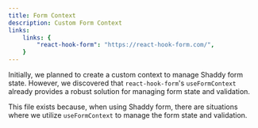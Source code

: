 ```yaml
---
title: Form Context
description: Custom Form Context
links:
    links: {
        "react-hook-form": "https://react-hook-form.com/",
    }
---
```


Initially, we planned to create a custom context to manage Shaddy form state. However, we discovered that `react-hook-form`'s `useFormContext` already provides a robust solution for managing form state and validation.

This file exists because, when using Shaddy form, there are situations where we utilize `useFormContext` to manage the form state and validation.